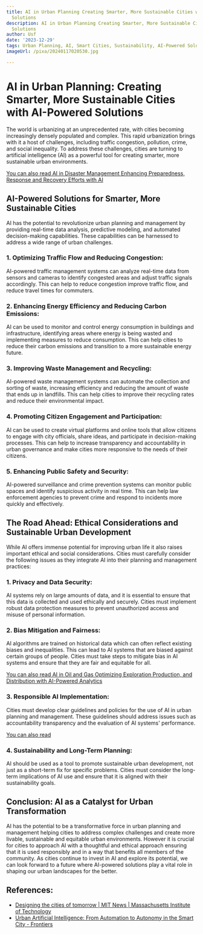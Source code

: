 ```yaml
---
title: AI in Urban Planning Creating Smarter, More Sustainable Cities with AI-Powered
  Solutions
description: AI in Urban Planning Creating Smarter, More Sustainable Cities with AI-Powered
  Solutions
author: Usf
date: '2023-12-29'
tags: Urban Planning, AI, Smart Cities, Sustainability, AI-Powered Solutions
imageUrl: /pixa/20240117020530.jpg

---
```

# AI in Urban Planning: Creating Smarter, More Sustainable Cities with AI-Powered Solutions

The world is urbanizing  at an unprecedented rate, with cities  becoming increasingly densely populated and complex. This rapid urbanization brings with it a host of challenges, including traffic congestion, pollution, crime, and social  inequality. To address these challenges, cities are turning to  artificial intelligence  (AI) as a powerful tool for creating  smarter, more sustainable urban environments.

[You can also read AI in Disaster Management Enhancing Preparedness, Response and Recovery Efforts  with AI](AI%20in%20Disaster%20Management%20Enhancing%20Preparedness%2C%20Response%2C%20and%20Recovery%20Efforts%20with%20AI)


##  AI-Powered Solutions for Smarter, More Sustainable Cities

AI  has the potential  to revolutionize urban planning and management by providing  real-time data analysis, predictive modeling,  and automated decision-making capabilities. These capabilities can be harnessed  to address a wide range of urban challenges.

### 1. Optimizing Traffic Flow  and Reducing  Congestion:

AI-powered traffic management systems can analyze  real-time data from sensors and cameras to identify congested areas and adjust traffic signals accordingly. This can help to reduce congestion improve traffic flow, and reduce travel times for commuters.

### 2. Enhancing Energy Efficiency and Reducing Carbon Emissions:

AI can  be used  to monitor and  control energy consumption in buildings and infrastructure, identifying areas where energy is being wasted and implementing measures to reduce consumption. This  can help cities to reduce their carbon emissions  and transition to  a more  sustainable energy future.

### 3. Improving Waste Management and Recycling:

AI-powered  waste management systems can automate the collection and sorting of waste, increasing efficiency and reducing the amount of waste  that ends up in  landfills. This can help cities to improve their recycling rates and reduce their environmental impact.

### 4. Promoting  Citizen  Engagement and  Participation:

AI can be used to create virtual platforms and online tools that allow citizens to engage with  city officials,  share ideas, and participate in  decision-making processes. This can help to increase transparency and accountability in urban governance and make cities more responsive to the  needs of their citizens.

### 5. Enhancing Public Safety and Security:

AI-powered surveillance and  crime prevention systems can monitor public spaces and  identify  suspicious  activity in real time.  This can  help law enforcement agencies to prevent  crime and respond to  incidents more quickly and effectively.

## The Road Ahead: Ethical Considerations and Sustainable Urban Development

While AI offers immense potential for improving urban life it also raises  important ethical and social considerations. Cities must carefully consider the following issues as they integrate AI into their planning and management practices:

### 1. Privacy and Data Security:

AI systems rely on large amounts of data,  and  it is essential to ensure that this data is collected and used ethically and securely. Cities  must implement robust data protection measures to prevent unauthorized access and misuse of personal information.

### 2.  Bias Mitigation and Fairness:

AI algorithms are  trained  on historical data which can  often  reflect existing biases and inequalities. This can lead to AI systems that are biased against certain  groups of people. Cities must take steps to mitigate bias in AI systems and ensure that they are fair and equitable  for  all.

[You can also read AI in Oil and Gas Optimizing Exploration Production,  and Distribution with AI-Powered Analytics](AI%20in%20Oil%20and%20Gas%20Optimizing%20Exploration%2C%20Production%2C%20and%20Distribution%20with%20AI-Powered%20Analytics)


### 3. Responsible AI Implementation:

Cities must develop clear guidelines and policies for the use of  AI in urban planning and management. These guidelines should address issues such as accountability transparency and the evaluation of AI systems' performance.

[You can also read  ]()


### 4.  Sustainability and Long-Term Planning:

AI should be used as a tool to  promote sustainable urban development, not just as a short-term fix for specific problems. Cities must consider the long-term implications of AI use and ensure that it is aligned with their  sustainability goals.

## Conclusion: AI  as a Catalyst  for Urban Transformation

AI has  the potential to be a  transformative force in urban planning and  management helping cities to address complex challenges and create more livable, sustainable and equitable urban environments. However it is crucial for cities to approach  AI with a thoughtful  and ethical approach ensuring that it is used responsibly and in a way that benefits  all members of the community. As cities continue  to invest in AI and explore its potential,  we can look forward to a future where AI-powered solutions play a vital role in shaping our urban landscapes for the better.

## References:
- [Designing the cities of tomorrow | MIT News | Massachusetts Institute of Technology](https://news.mit.edu/2022/designing-cities-tomorrow-carlo-ratti-1025)
- [Urban Artificial Intelligence: From Automation to Autonomy in the Smart City - Frontiers](https://www.frontiersin.org/articles/10.3389/frsc.2020.00038)
